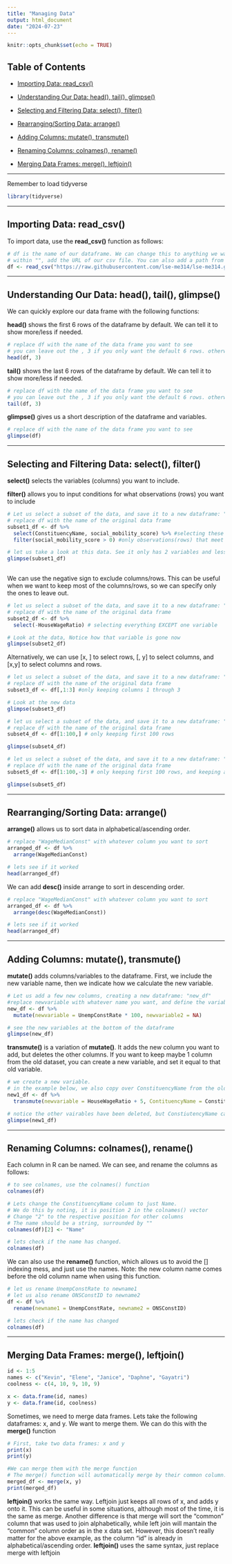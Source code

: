 ```yaml
---
title: "Managing Data"
output: html_document
date: "2024-07-23"
---
```


```r
knitr::opts_chunk$set(echo = TRUE)
```

## Table of Contents

-   [Importing Data: read_csv()]

-   [Understanding Our Data: head(), tail(), glimpse()]

-   [Selecting and Filtering Data: select(), filter()]

-   [Rearranging/Sorting Data: arrange()]

-   [Adding Columns: mutate(), transmute()]

-   [Renaming Columns: colnames(), rename()]

-   [Merging Data Frames: merge(), leftjoin()]

------------------------------------------------------------------------

Remember to load tidyverse

```r
library(tidyverse)
```

------------------------------------------------------------------------

## Importing Data: read_csv()

To import data, use the **read_csv()** function as follows:

```r
# df is the name of our dataframe. We can change this to anything we want.
# within "", add the URL of our csv file. You can also add a path from your local computer.
df <- read_csv("https://raw.githubusercontent.com/lse-me314/lse-me314.github.io/master/data/const-econ-vars.csv")
```

------------------------------------------------------------------------

## Understanding Our Data: head(), tail(), glimpse()

We can quickly explore our data frame with the following functions:

**head()** shows the first 6 rows of the dataframe by default. We can tell it to show more/less if needed.

```r
# replace df with the name of the data frame you want to see
# you can leave out the , 3 if you only want the default 6 rows. otherwise, you can specify.
head(df, 3)
```

**tail()** shows the last 6 rows of the dataframe by default. We can tell it to show more/less if needed.

```r
# replace df with the name of the data frame you want to see
# you can leave out the , 3 if you only want the default 6 rows. otherwise, you can specify.
tail(df, 3)
```

**glimpse()** gives us a short description of the dataframe and variables.

```r
# replace df with the name of the data frame you want to see
glimpse(df)
```

------------------------------------------------------------------------

## Selecting and Filtering Data: select(), filter()

**select()** selects the variables (columns) you want to include.

**filter()** allows you to input conditions for what observations (rows) you want to include

```r
# Let us select a subset of the data, and save it to a new dataframe: "subset1_df"
# replace df with the name of the original data frame
subset1_df <- df %>%
  select(ConstituencyName, social_mobility_score) %>% #selecting these two columns
  filter(social_mobility_score > 0) #only observations(rows) that meet this condition will be kept

# let us take a look at this data. See it only has 2 variables and less rows.
glimpse(subset1_df)
  
```

We can use the negative sign to exclude columns/rows. This can be useful when we want to keep most of the columns/rows, so we can specify only the ones to leave out.

```r
# let us select a subset of the data, and save it to a new dataframe: "subset2_df"
# replace df with the name of the original data frame
subset2_df <- df %>%
  select(-HouseWageRatio) # selecting everything EXCEPT one variable

# Look at the data, Notice how that variable is gone now
glimpse(subset2_df)
```

Alternatively, we can use [x, ] to select rows, [, y] to select columns, and [x,y] to select columns and rows.

```r
# let us select a subset of the data, and save it to a new dataframe: "subset3_df"
# replace df with the name of the original data frame
subset3_df <- df[,1:3] #only keeping columns 1 through 3

# Look at the new data
glimpse(subset3_df)

# let us select a subset of the data, and save it to a new dataframe: "subset4_df"
# replace df with the name of the original data frame
subset4_df <- df[1:100,] # only keeping first 100 rows

glimpse(subset4_df)

# let us select a subset of the data, and save it to a new dataframe: "subset5_df"
# replace df with the name of the original data frame
subset5_df <- df[1:100,-3] # only keeping first 100 rows, and keeping all columns except one

glimpse(subset5_df)
```

------------------------------------------------------------------------

## Rearranging/Sorting Data: arrange()

**arrange()** allows us to sort data in alphabetical/ascending order.

```r
# replace "WageMedianConst" with whatever column you want to sort
arranged_df <- df %>%
  arrange(WageMedianConst)

# lets see if it worked
head(arranged_df)
```

We can add **desc()** inside arrange to sort in descending order.

```r
# replace "WageMedianConst" with whatever column you want to sort
arranged_df <- df %>%
  arrange(desc(WageMedianConst))

# lets see if it worked
head(arranged_df)
```

------------------------------------------------------------------------

## Adding Columns: mutate(), transmute()

**mutate()** adds columns/variables to the dataframe. First, we include the new variable name, then we indicate how we calculate the new variable.

```r
# Let us add a few new columns, creating a new dataframe: "new_df"
#replace newvariable with whatever name you want, and define the variable however you want.
new_df <- df %>%
  mutate(newvariable = UnempConstRate * 100, newvariable2 = NA) 

# see the new variables at the bottom of the dataframe
glimpse(new_df)
```

**transmute()** is a variation of **mutate()**. It adds the new column you want to add, but deletes the other columns. If you want to keep maybe 1 column from the old dataset, you can create a new variable, and set it equal to that old variable.

```r
# we create a new variable.
# in the example below, we also copy over ConstituencyName from the old df to the new
new1_df <- df %>%
  transmute(newvariable = HouseWageRatio + 5, ContituencyName = ConstituencyName)

# notice the other vairables have been deleted, but ConstiutencyName carries over
glimpse(new1_df)
```

------------------------------------------------------------------------

## Renaming Columns: colnames(), rename()

Each column in R can be named. We can see, and rename the columns as follows:

```r
# to see colnames, use the colnames() function
colnames(df)

# Lets change the ConstituencyName column to just Name.
# We do this by noting, it is position 2 in the colnames() vector
# Change "2" to the respective position for other columns
# The name should be a string, surrounded by ""
colnames(df)[2] <- "Name"

# lets check if the name has changed.
colnames(df)
```

We can also use the **rename()** function, which allows us to avoid the [] indexing mess, and just use the names. Note: the new column name comes before the old column name when using this function.

```r
# let us rename UnempConstRate to newname1
# let us also rename ONSConstID to newname2
df <- df %>%
  rename(newname1 = UnempConstRate, newname2 = ONSConstID)

# lets check if the name has changed
colnames(df)
```

------------------------------------------------------------------------

## Merging Data Frames: merge(), leftjoin()

```r
id <- 1:5
names <- c("Kevin", "Elene", "Janice", "Daphne", "Gayatri")
coolness <- c(4, 10, 9, 10, 9)

x <- data.frame(id, names)
y <- data.frame(id, coolness)
```

Sometimes, we need to merge data frames. Lets take the following dataframes: x, and y. We want to merge them. We can do this with the **merge()** function

```r
# First, take two data frames: x and y
print(x)
print(y)

#We can merge them with the merge function
# The merge() function will automatically merge by their common column: id
merged_df <- merge(x, y)
print(merged_df)
```

**leftjoin()** works the same way. Leftjoin just keeps all rows of x, and adds y onto it. This can be useful in some situations, although most of the time, it is the same as merge. Another difference is that merge will sort the "common" column that was used to join alphabetically, while left join will mantain the "common" column order as in the x data set. However, this doesn't really matter for the above example, as the column "id" is already in alphabetical/ascending order. **leftjoin()** uses the same syntax, just replace merge with leftjoin

